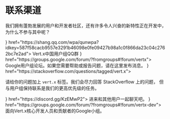 
<Guide title="联系渠道">

# 联系渠道

我们拥有蓬勃发展的用户和开发者社区，还有许多令人兴奋的新特性正在开发中，
为什么不参与其中呢？

<Cards columns={2}>
  <Card title="Vert.x中国用户组QQ群" icon={<Tencentqq />} href="https://shang.qq.com/wpa/qunwpa?idkey=587f58cacb9557e3291b46098e0fe09427b98a1c0f866da23c04c2762bc7e2ad">
    Vert.x中国用户组QQ群
  </Card>
  <Card title="用户组" icon={<Googlemessages />} href="https://groups.google.com/forum/?fromgroups#!forum/vertx">
    Google用户组论坛。如果您需要帮助或报告问题，请在这里发布消息。
  </Card>
  <Card title="Stack Overflow" icon={<Stackoverflow />} href="https://stackoverflow.com/questions/tagged/vert.x">

请给你的问题加上 `vert.x` 标签。我们会尽力回答 StackOverflow 上的问题，
但与用户组保持联系是我们的更高优先级的任务。

  </Card>
  <Card title="Discord" icon={<Discord />} href="https://discord.gg/KzEMwP2">
    进来和其他用户一起聊天吧。
  </Card>
  <Card title="开发者组" icon={<Googlemessages />} href="https://groups.google.com/forum/?fromgroups#!forum/vertx-dev">
    面向Vert.x核心开发人员和贡献者的Google小组。
  </Card>
</Cards>

</Guide>
